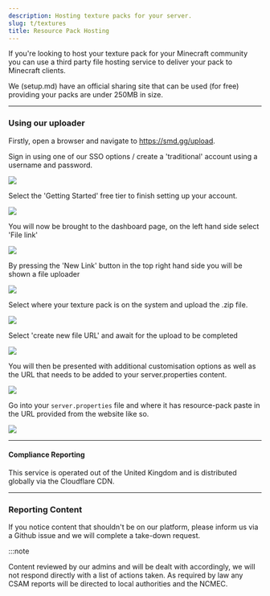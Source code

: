 ```yaml
---
description: Hosting texture packs for your server.
slug: t/textures
title: Resource Pack Hosting
---
```


If you're looking to host your texture pack for your Minecraft community you can use a third party file hosting service to deliver your pack to Minecraft clients.

We (setup.md) have an official sharing site that can be used (for free) providing your packs are under 250MB in size.

---

### Using our uploader

Firstly, open a browser and navigate to https://smd.gg/upload.

Sign in using one of our SSO options / create a 'traditional' account using a username and password.

<img src="https://smd.gg/0penx2j"/>

Select the 'Getting Started' free tier to finish setting up your account.

<img src="https://smd.gg/2rtp49g"/>

You will now be brought to the dashboard page, on the left hand side select 'File link'

<img src="https://smd.gg/t51hkfo"/>

By pressing the 'New Link' button in the top right hand side you will be shown a file uploader

<img src="https://smd.gg/exifb3d"/>

Select where your texture pack is on the system and upload the .zip file.

<img src="https://smd.gg/ujbhhtk"/>

Select 'create new file URL' and await for the upload to be completed

<img src="https://smd.gg/m9tgoou"/>

You will then be presented with additional customisation options as well as the URL that needs to be added to your server.properties content.

<img src="https://smd.gg/d1rgv7z"/>

Go into your `server.properties` file and where it has resource-pack paste in the URL provided from the website like so.

<img src="https://smd.gg/qvdw0r0"/>

---

#### Compliance Reporting

This service is operated out of the United Kingdom and is distributed globally via the Cloudflare CDN.

---

### Reporting Content

If you notice content that shouldn't be on our platform, please inform us via a Github issue and we will complete a take-down request.

:::note

Content reviewed by our admins and will be dealt with accordingly, we will not respond directly with a list of actions taken. As required by law any CSAM reports will be directed to local authorities and the NCMEC.
